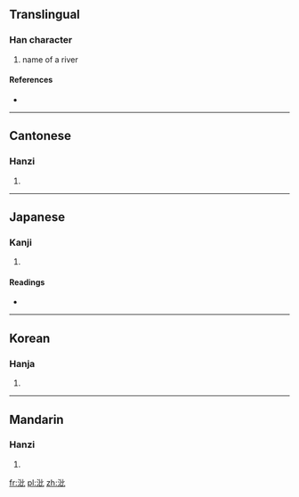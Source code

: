 ==Translingual==

===Han character===
{{Han char|rn=85|rad=水|as=04|sn=7|four=3111<sub>0</sub>|canj=水心心 (EPP)}}

# name of a river

====References====
* {{Han ref|kx=0611.200|dkj=17211|dj=1005.020|hdz=31562.020|uh=6C98|ud=27800|bh=A85D|bd=43101}}

----

==Cantonese==

===Hanzi===
{{yue-hanzi|jyut=|y=bei2}}

# {{defn|Cantonese|sort=水04}}

----

==Japanese==

===Kanji===
{{ja-kanji|grade=|rs=水04}}

# {{defn|Japanese|sort=水04}}

====Readings====
* {{ja-readings|on=[[ひ]] (hi), [[び]] (bi)|kun=}}

----

==Korean==

===Hanja===
{{ko-hanja|hangeul=비|eumhun=|rv=bi|mr=pi|y=pi}}

# {{defn|Korean|sort=水04}}

----

==Mandarin==

===Hanzi===
{{cmn-hanzi|pin=[[bǐ]] ([[bi3]])|wg=pi<sup>3</sup>}}

# {{defn|Mandarin|sort=水04}}

[[fr:沘]]
[[pl:沘]]
[[zh:沘]]
